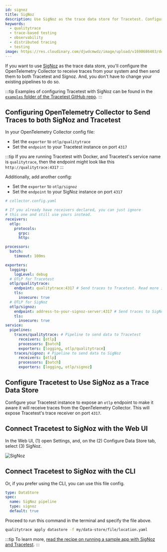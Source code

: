 ```yaml
---
id: signoz
title: SigNoz
description: Use SigNoz as the trace data store for Tracetest. Configure the OpenTelemetry Collector to receive traces and forward them to both Tracetest and SigNoz.
keywords:
  - qualitytrace
  - trace-based testing
  - observability
  - distributed tracing
  - testing
image: https://res.cloudinary.com/djwdcmwdz/image/upload/v1698686403/docs/Blog_Thumbnail_14_rsvkmo.jpg
---
```


If you want to use [SigNoz](https://signoz.io/) as the trace data store, you'll configure the OpenTelemetry Collector to receive traces from your system and then send them to both Tracetest and Signoz. And, you don't have to change your existing pipelines to do so.

:::tip
Examples of configuring Tracetest with SigNoz can be found in the [`examples` folder of the Tracetest GitHub repo](https://github.com/intelops/qualitytrace/tree/main/examples).
:::

## Configuring OpenTelemetry Collector to Send Traces to both SigNoz and Tracetest

In your OpenTelemetry Collector config file:

- Set the `exporter` to `otlp/qualitytrace`
- Set the `endpoint` to your Tracetest instance on port `4317`

:::tip
If you are running Tracetest with Docker, and Tracetest's service name is `qualitytrace`, then the endpoint might look like this `http://qualitytrace:4317`
:::

Additionally, add another config:

- Set the `exporter` to `otlp/signoz`
- Set the `endpoint` to your SigNoz instance on port `4317`

```yaml
# collector.config.yaml

# If you already have receivers declared, you can just ignore
# this one and still use yours instead.
receivers:
  otlp:
    protocols:
      grpc:
      http:

processors:
  batch:
    timeout: 100ms

exporters:
  logging:
    logLevel: debug
  # OTLP for Tracetest
  otlp/qualitytrace:
    endpoint: qualitytrace:4317 # Send traces to Tracetest. Read more in docs here:  https://docs.qualitytrace.io/configuration/connecting-to-data-stores/opentelemetry-collector
    tls:
      insecure: true
  # OTLP for SigNoz
  otlp/signoz:
    endpoint: address-to-your-signoz-server:4317 # Send traces to SigNoz. Read more in docs here: https://signoz.io/docs/tutorial/opentelemetry-binary-usage-in-virtual-machine/#opentelemetry-collector-configuration
    tls:
      insecure: true
service:
  pipelines:
    traces/qualitytrace: # Pipeline to send data to Tracetest
      receivers: [otlp]
      processors: [batch]
      exporters: [logging, otlp/qualitytrace]
    traces/signoz: # Pipeline to send data to SigNoz
      receivers: [otlp]
      processors: [batch]
      exporters: [logging, otlp/signoz]
```

## Configure Tracetest to Use SigNoz as a Trace Data Store

Configure your Tracetest instance to expose an `otlp` endpoint to make it aware it will receive traces from the OpenTelemetry Collector. This will expose Tracetest's trace receiver on port `4317`.

## Connect Tracetest to SigNoz with the Web UI

In the Web UI, (1) open Settings, and, on the (2) Configure Data Store tab, select (3) SigNoz.

![SigNoz](../img/Signoz-settings.png)

## Connect Tracetest to SigNoz with the CLI

Or, if you prefer using the CLI, you can use this file config.

```yaml
type: DataStore
spec:
  name: SigNoz pipeline
  type: signoz
  default: true
```

Proceed to run this command in the terminal and specify the file above.

```bash
qualitytrace apply datastore -f my/data-store/file/location.yaml
```

:::tip
To learn more, [read the recipe on running a sample app with SigNoz and Tracetest](/examples-tutorials/recipes/running-qualitytrace-with-signoz-pokeshop).
:::
